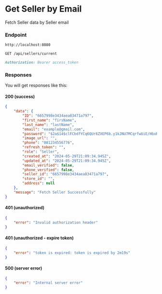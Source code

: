 # Get Seller by Email
Fetch Seller data by Seller email

### Endpoint

```md filename="Base URL"
http://localhost:8080
```

```md filename="Method and Endpoint"
GET /api/sellers/current
```

```md filename="Headers"
Authorization: Bearer access_token
```

### Responses
You will get responses like this:

#### 200 (success)
```json filename="Response Body"
{
    "data": {
        "ID": "6657998e3434aea83471a797",
        "first_name": "firsName",
        "last_name": "lastName",
        "email": "example@gmail.com",
        "password": "$2a$14$clFCbdfYCq6QUr6ZXEP6b.y1kJNU7MCqrfwUiE/HbxH9VAa6kcyfC",
        "image_url": "",
        "phone": "081234556776",
        "refresh_token": "",
        "role": "Seller",
        "created_at": "2024-05-29T21:09:34.945Z",
        "updated_at": "2024-05-29T21:09:34.945Z",
        "email_verified": false,
        "phone_verified": false,
        "seller_id": "6657998e3434aea83471a797",
        "store_id": "",
        "address": null
    },
    "message": "Fetch Seller Successfully"
}
```

#### 401 (unauthorized)
```json filename="Response Body"
{
    "error": "Invalid authorization header"
}
```

#### 401 (unauthorized - expire token)
```json filename="Response Body"
{
    "error": "token is expired: token is expired by 2m19s"
}
```

#### 500 (server error)
```json filename="Response Body"
{
    "error": "Internal server error"
}
```